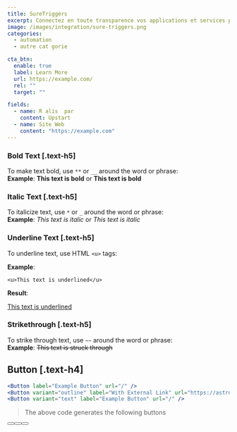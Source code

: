 ```yaml
---
title: SureTriggers
excerpt: Connectez en toute transparence vos applications et services pour automatiser des t che r p titives
image: /images/integration/sure-triggers.png
categories:
  - automation
  - autre cat gorie

cta_btn:
  enable: true
  label: Learn More
  url: https://example.com/
  rel: ""
  target: ""

fields:
  - name: R alis  par
    content: Upstart
  - name: Site Web
    content: "https://example.com"
---
```


<Gallery>
  <GalleryItem
    image_src="/integration/images/1.jpg"
    image_alt="example alt text"
    video_src="LXb3EKWsInQ"
    image_source="content-collection"
  />
  <GalleryItem
    width="1/2"
    image_src="/integration/images/2.jpg"
    image_alt="example alt text"
    image_source="content-collection"
  />
  <GalleryItem
    width="1/2"
    image_src="/integration/images/3.jpg"
    image_alt="example alt text"
    image_source="content-collection"
  />
</Gallery>

### Bold Text [.text-h5]

To make text bold, use `**` or `__` around the word or phrase:  
**Example**: **This text is bold** or **This text is bold**

### Italic Text [.text-h5]

To italicize text, use `*` or `_` around the word or phrase:  
**Example**: _This text is italic_ or _This text is italic_

### Underline Text [.text-h5]

To underline text, use HTML `<u>` tags:

**Example**:

`<u>This text is underlined</u>`

**Result**:

<u>This text is underlined</u>

### Strikethrough [.text-h5]

To strike through text, use `~~` around the word or phrase:  
**Example**: ~~This text is struck through~~

## Button [.text-h4]

```jsx
<Button label="Example Button" url="/" />
<Button variant="outline" label="With External Link" url="https://astro.build" />
<Button variant="text" label="Example Button" url="/" />
```

> The above code generates the following buttons

<Button label="Example Button" url="/" />
<Button
  variant="outline"
  label="With External Link"
  url="https://astro.build"
/>
<Button variant="text" label="Example Button" url="/" />
